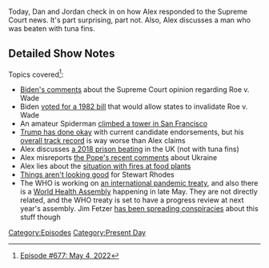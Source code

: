 {{DEFAULTSORT:
    #_EPISODE_0677:May 4, 2022
}}{{Episode
    | title           = May 4, 2022
    | caption         = Listen to this episode on [https://knowledgefight.libsyn.com/677-may-4-2022 Libsyn] [https://open.spotify.com/episode/1ysFRv4fiHYBXz0JQKk5jS Spotify], Read the [[Transcript/677: May 4, 2022|Unofficial Transcript]], View discussion on [https://reddit.com/ujf5jw Reddit]
    | episodeNumber   = 677
    | length          = 01:30:53
    | airDate         = May 6, 2022
    | coverageDate    = May 4, 2022
    | episodeType     = [[:Category:Present Day|Present Day]]
    | previousEpisode = [[676: April 29, 2022]]
    | nextEpisode     = [[678: July 29-30, 2003]]
}}

{{Stub}}

Today, Dan and Jordan check in on how Alex responded to the Supreme Court news.  It's part surprising, part not.  Also, Alex discusses a man who was beaten with tuna fins.

==Detailed Show Notes==

Topics covered<ref>[https://knowledgefight.com/research/2022/5/5/episode-677-may-4-2022 Episode #677: May 4, 2022]</ref>:

*[https://www.whitehouse.gov/briefing-room/speeches-remarks/2022/05/03/remarks-by-president-biden-before-air-force-one-departure-15/ Biden's comments] about the Supreme Court opinion regarding Roe v. Wade
*Biden [https://www.nytimes.com/2019/03/29/us/politics/biden-abortion-rights.html voted for a 1982 bill] that would allow states to invalidate Roe v. Wade
*An amateur Spiderman [https://abc7news.com/man-climbing-salesforce-tower-pro-life-spiderman-maison-des-champs-climber/11815461/ climbed a tower in San Francisco]
*[https://thehill.com/news/campaign/3477112-the-trump-endorsed-candidates-that-have-won-their-primaries/ Trump has done okay] with current candidate endorsements, but his [https://ballotpedia.org/Endorsements_by_Donald_Trump overall track record] is way worse than Alex claims
*Alex discusses [https://news.yahoo.com/anthony-smith-attacked-jail-tortured-own-baby-091208848.html a 2018 prison beating] in the UK (not with tuna fins)
*Alex misreports [https://www.corriere.it/cronache/22_maggio_03/pope-francis-putin-e713a1de-cad0-11ec-84d1-341c28840c78.shtml the Pope's recent comments] about Ukraine
*Alex lies about the [https://www.factcheck.org/2022/05/unfounded-claims-about-frequency-and-causes-of-food-plant-fires/ situation with fires at food plants]
*[https://www.justice.gov/usao-dc/press-release/file/1499056/download Things aren't looking good] for Stewart Rhodes
*The WHO is working on [https://www.consilium.europa.eu/en/policies/coronavirus/pandemic-treaty/ an international pandemic treaty], and also there is a [https://www.who.int/about/governance/world-health-assembly World Health Assembly] happening in late May. They are not directly related, and the WHO treaty is set to have a progress review at next year's assembly. Jim Fetzer [https://jamesfetzer.org/2022/04/pandemic-treaty-will-hand-who-keys-to-global-government/ has been spreading conspiracies] about this stuff though

[[Category:Episodes]]
[[Category:Present Day]]
